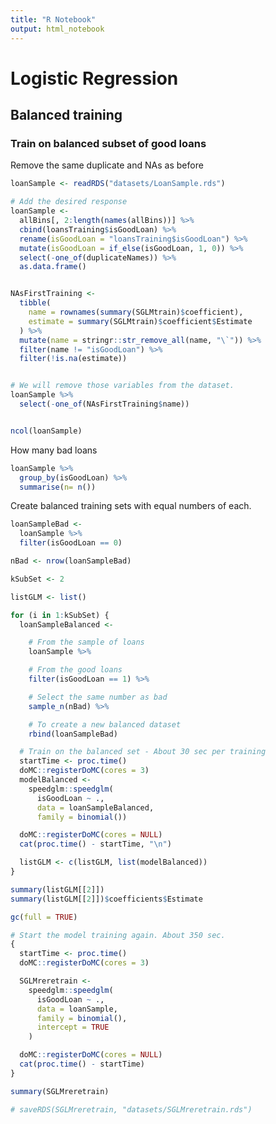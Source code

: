 ```yaml
---
title: "R Notebook"
output: html_notebook
---
```


# Logistic Regression

## Balanced training

### Train on balanced subset of good loans

Remove the same duplicate and NAs as before

```r

loanSample <- readRDS("datasets/LoanSample.rds")

# Add the desired response
loanSample <-
  allBins[, 2:length(names(allBins))] %>%
  cbind(loansTraining$isGoodLoan) %>%
  rename(isGoodLoan = "loansTraining$isGoodLoan") %>%
  mutate(isGoodLoan = if_else(isGoodLoan, 1, 0)) %>%
  select(-one_of(duplicateNames)) %>%
  as.data.frame()


NAsFirstTraining <-
  tibble(
    name = rownames(summary(SGLMtrain)$coefficient),
    estimate = summary(SGLMtrain)$coefficient$Estimate
  ) %>%
  mutate(name = stringr::str_remove_all(name, "\`")) %>%
  filter(name != "isGoodLoan") %>%
  filter(!is.na(estimate))


# We will remove those variables from the dataset.
loanSample %>%
  select(-one_of(NAsFirstTraining$name))


ncol(loanSample)

```

How many bad loans


```r
loanSample %>%
  group_by(isGoodLoan) %>%
  summarise(n= n())

```

Create balanced training sets with equal numbers of each.

```r
loanSampleBad <-
  loanSample %>%
  filter(isGoodLoan == 0)

nBad <- nrow(loanSampleBad)

kSubSet <- 2

listGLM <- list()

for (i in 1:kSubSet) {
  loanSampleBalanced <-

    # From the sample of loans
    loanSample %>%

    # From the good loans
    filter(isGoodLoan == 1) %>%

    # Select the same number as bad
    sample_n(nBad) %>%

    # To create a new balanced dataset
    rbind(loanSampleBad)

  # Train on the balanced set - About 30 sec per training
  startTime <- proc.time()
  doMC::registerDoMC(cores = 3)
  modelBalanced <-
    speedglm::speedglm(
      isGoodLoan ~ .,
      data = loanSampleBalanced,
      family = binomial())

  doMC::registerDoMC(cores = NULL)
  cat(proc.time() - startTime, "\n")

  listGLM <- c(listGLM, list(modelBalanced))
}


```

```r
summary(listGLM[[2]])
summary(listGLM[[2]])$coefficients$Estimate
```



```r
gc(full = TRUE)

# Start the model training again. About 350 sec.
{
  startTime <- proc.time()
  doMC::registerDoMC(cores = 3)

  SGLMreretrain <-
    speedglm::speedglm(
      isGoodLoan ~ .,
      data = loanSample,
      family = binomial(),
      intercept = TRUE
    )

  doMC::registerDoMC(cores = NULL)
  cat(proc.time() - startTime)
}

summary(SGLMreretrain)

# saveRDS(SGLMreretrain, "datasets/SGLMreretrain.rds")

```


